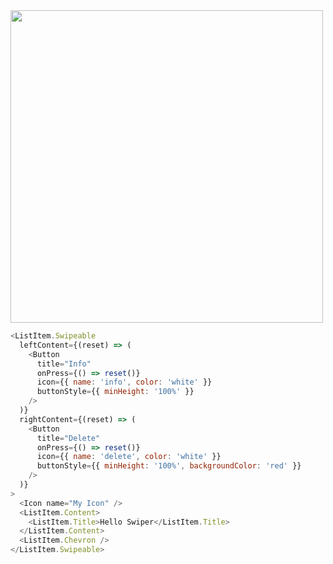 <img src="/img/swipeable.gif" width="500" />

```js
<ListItem.Swipeable
  leftContent={(reset) => (
    <Button
      title="Info"
      onPress={() => reset()}
      icon={{ name: 'info', color: 'white' }}
      buttonStyle={{ minHeight: '100%' }}
    />
  )}
  rightContent={(reset) => (
    <Button
      title="Delete"
      onPress={() => reset()}
      icon={{ name: 'delete', color: 'white' }}
      buttonStyle={{ minHeight: '100%', backgroundColor: 'red' }}
    />
  )}
>
  <Icon name="My Icon" />
  <ListItem.Content>
    <ListItem.Title>Hello Swiper</ListItem.Title>
  </ListItem.Content>
  <ListItem.Chevron />
</ListItem.Swipeable>
```
